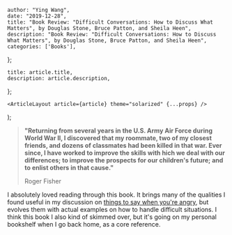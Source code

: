

    author: "Ying Wang",
    date: "2019-12-28",
    title: "Book Review: "Difficult Conversations: How to Discuss What Matters", by Douglas Stone, Bruce Patton, and Sheila Heen",
    description: "Book Review: "Difficult Conversations: How to Discuss What Matters", by Douglas Stone, Bruce Patton, and Sheila Heen",
    categories: ['Books'],
};

    title: article.title,
    description: article.description,
};

    <ArticleLayout article={article} theme="solarized" {...props} />
);


> **"Returning from several years in the U.S. Army Air Force during World War
> II, I discovered that my roommate, two of my closest friends, and dozens of
> classmates had been killed in that war. Ever since, I have worked to improve
> the skills with hich we deal with our differences; to improve the prospects
> for our children's future; and to enlist others in that cause."**
>
> Roger Fisher

I absolutely loved reading through this book. It brings many of the qualities I
found useful in my discussion on [things to say when you're
angry](/posts/2019/12/06/things_to_say), but evolves them with actual examples
on how to handle difficult situations. I think this book I also kind of skimmed
over, but it's going on my personal bookshelf when I go back home, as a core
reference.
